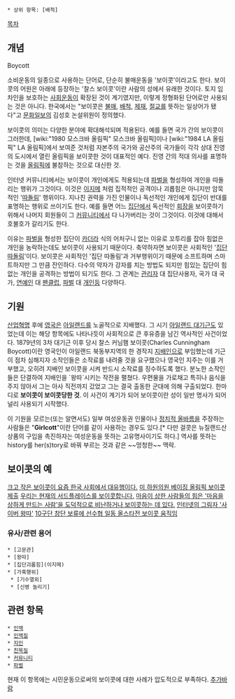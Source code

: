  * 상위 항목: [배척]

[[목차]]
== 개념 ==
Boycott

소비운동의 일종으로 사용하는 단어로, 단순히 불매운동을 '보이콧'이라고도 한다. 보이콧의 어원은 아래에 등장하는 '찰스 보이콧'이란 사람의 성에서 유래한 것이다. 토지 임차인을 보호하는 [[사회운동]]이 확장된 것이 계기였지만, 이렇게 정형화된 단어로만 사용되는 것은 아니다. 한국에서는 "보이콧은 [[불매]], [[배척]], [[제재]], [[절교]]를 뜻하는 일상어가 됐다"고 [[문화일보]]의 김성호 논설위원이 정의했다. 

보이콧의 의미는 다양한 분야에 확대해석되며 적용된다. 예를 들면 국가 간의 보이콧이 그러한데, [wiki:"1980 모스크바 올림픽" 모스크바 올림픽]이나 [wiki:"1984 LA 올림픽" LA 올림픽]에서 보여준 것처럼 자본주의 국가와 공산주의 국가들이 각각 상대 진영의 도시에서 열린 올림픽을 보이콧한 것이 대표적인 예다. 진영 간의 적대 의사를 표명하는 것을 [[올림픽]]에 불참하는 것으로 대신한 것. 

인터넷 커뮤니티에서는 보이콧이 개인에게도 적용되는데 [[파벌]]을 형성하여 개인을 따돌리는 행위가 그것이다. 이것은 [[이지메]] 처럼 집적적인 공격이나 괴롭힘은 아니지만 암묵적인 '[[따돌림]]' 행위이다. 지나친 권력을 가진 인물이나 독선적인 개인에게 집단이 반대를 표명하는 행위로 쓰이기도 한다. 예를 들면 어느 [[집단]]에서 독선적인 [[회장]]을 보이콧하기 위해서 나머지 회원들이 그 [[커뮤니티]]에서 다 나가버리는 것이 그것이다. 이것에 대해서 호불호가 갈리기도 한다. 

이유는 [[파벌]]을 형성한 집단이 [[카더라]] 식의 어처구니 없는 이유로 꼬투리를 잡아 힘없은 개인을 농락하는데도 보이콧이 사용되기 때문이다. 축약하자면 보이콧은 사회적인 '[[집단 따돌림]]'이다. 보이콧은 사회적인 '집단 따돌림'과 거부행위이기 때문에 소프트하며 스마트하지만 그 만큼 잔인하다. 다수의 약자가 강자를 치는 방법도 되지만 힘있는 집단이 힘없는 개인을 공격하는 방법이 되기도 한다. 그 관계는 [[관리자]] 대 집단사용자, 국가 대 국가, [[연예인]] 대 [[팬클럽]], [[파벌]] 대 [[개인]]등 다양하다.

== 기원 ==
[[산업혁명]] 후에 [[영국]]은 [[아일랜드]]를 노골적으로 지배했다. 그 시기 [[아일랜드 대기근]]도 있었는데 이는 해당 항목에도 나타나듯이 사회적으로 큰 후유증을 남긴 역사적인 사건이었다. 1879년의 3차 대기근 이후 당시 찰스 커님햄 보이콧(Charles Cunningham Boycott)이란 영국인이 아일랜드 북동부지역의 한 경작지 [[지배인]]으로 부임했는데 기근이 점차 심해지자 소작인들은 소작료를 내려줄 것을 요구했으나 영국인 지주는 이를 거부했고, 오히려 지배인 보이콧을 시켜 반드시 소작료를 징수하도록 했다. 분노한 소작인들은 단결하여 지배인을 `왕따`시키는 작전을 펼쳤다. 우편물을 가로채고 특히나 음식을 주지 않아서 그는 아사 직전까지 갔었고 그는 결국 출동한 군대에 의해 구출되었다. 한마디로 '''보이콧이 보이콧당한 것'''. 이 사건이 계기가 되어 보이콧이란 성이 일반 명사가 되어 널리 사용되기 시작했다.

이 기원을 모르는(또는 알면서도) 일부 여성운동권 인물이나 [[정치적 올바름]]을 주장하는 사람들은 "'''Girlcott'''"이란 단어를 같이 사용하는 경우도 있다.[* 다만 걸콧은 뉴질랜드산 상품의 구입을 촉진하자는 여성운동을 뜻하는 고유명사이기도 하다.] 역사를 뜻하는 history를 her(s)tory로 바꿔 부르는 것과 같은 ~~멍청한~~ 맥락. 

== 보이콧의 예 ==
[http://www.munhwa.com/news/view.html?no=20041117010130371950020 크고 작은 보이콧이 요즘 한국 사회에서 대유행이다.]
[http://www.bostonkorea.com/news.php?mode=view&num=3525&page=3 미 하원의원 베이징 올림픽 보이콧 제출]
[http://clean3rdp.egloos.com/900802 우리는 현재의 서드플레이스를 보이콧합니다.]
[http://slipack.co.kr/board/board_view.asp?num=15&Language=kor&table=notice&pages= 마음이 상한 사람들의 힘은 '마음을 상하게 만드는 사람'을 도덕적으로 비난하거나 보이콧하는 데 있다.]
[http://www.ytn.co.kr/article/article_view.php?key=201001310443526163&s_mcd=0413&s_hcd= 인터넷의 그림자 '사이버 왕따']
[http://news.naver.com/main/read.nhn?mode=LSD&mid=sec&sid1=107&oid=241&aid=0002088116 10구단 창단 보류에 선수협 일동 올스타전 보이콧 움직임]

=== 유사/관련 용어 ===
 * [고문관]
 * [왕따]
 * [집단괴롭힘](이지메)
 * [가혹행위]
  * [기수열외]
  * [신병 놀리기]

== 관련 항목 ==
 * [[인맥]]
 * [[인맥질]]
 * [[지인]]
 * [[친목질]]
 * [[커뮤니티]]
 * [[파벌]]


현재 이 항목에는 시민운동으로써의 보이콧에 대한 사례가 압도적으로 부족하다. [[추가바람]]
